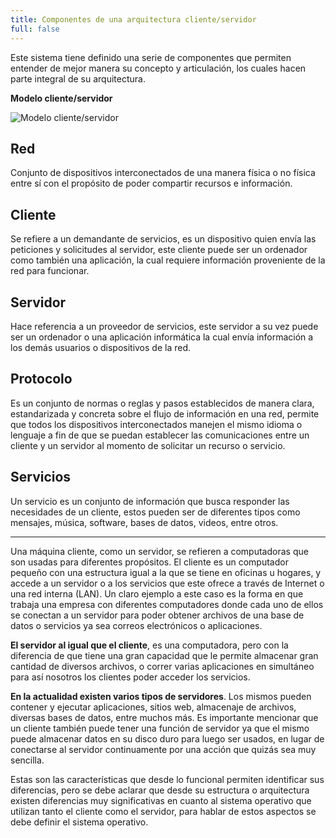 ```yaml
---
title: Componentes de una arquitectura cliente/servidor
full: false
---
```


Este sistema tiene definido una serie de componentes que permiten entender de mejor manera su concepto y articulación, los cuales hacen parte integral de su arquitectura.

**Modelo cliente/servidor**

![Modelo cliente/servidor](/images/sistemas-operativos-de-red/004.svg)

## Red
Conjunto de dispositivos interconectados de una manera física o no física entre sí con el propósito de poder compartir recursos e información.

## Cliente
Se refiere a un demandante de servicios, es un dispositivo quien envía las peticiones y solicitudes al servidor, este cliente puede ser un ordenador como también una aplicación, la cual requiere información proveniente de la red para funcionar.

## Servidor
Hace referencia a un proveedor de servicios, este servidor a su vez puede ser un ordenador o una aplicación informática la cual envía información a los demás usuarios o dispositivos de la red.

## Protocolo
Es un conjunto de normas o reglas y pasos establecidos de manera clara, estandarizada y concreta sobre el flujo de información en una red, permite que todos los dispositivos interconectados manejen el mismo idioma o lenguaje a fin de que se puedan establecer las comunicaciones entre un cliente y un servidor al momento de solicitar un recurso o servicio.

## Servicios
Un servicio es un conjunto de información que busca responder las necesidades de un cliente, estos pueden ser de diferentes tipos como mensajes, música, software, bases de datos, videos, entre otros.

---

Una máquina cliente, como un servidor, se refieren a computadoras que son usadas para diferentes propósitos. El cliente es un computador pequeño con una estructura igual a la que se tiene en oficinas u hogares, y accede a un servidor o a los servicios que este ofrece a través de Internet o una red interna (LAN). Un claro ejemplo a este caso es la forma en que trabaja una empresa con diferentes computadores donde cada uno de ellos se conectan a un servidor para poder obtener archivos de una base de datos o servicios ya sea correos electrónicos o aplicaciones.

**El servidor al igual que el cliente**, es una computadora, pero con la diferencia de que tiene una gran capacidad que le permite almacenar gran cantidad de diversos archivos, o correr varias aplicaciones en simultáneo para así nosotros los clientes poder acceder los servicios.

**En la actualidad existen varios tipos de servidores**. Los mismos pueden contener y ejecutar aplicaciones, sitios web, almacenaje de archivos, diversas bases de datos, entre muchos más. Es importante mencionar que un cliente también puede tener una función de servidor ya que el mismo puede almacenar datos en su disco duro para luego ser usados, en lugar de conectarse al servidor continuamente por una acción que quizás sea muy sencilla.

Estas son las características que desde lo funcional permiten identificar sus diferencias, pero se debe aclarar que desde su estructura o arquitectura existen diferencias muy significativas en cuanto al sistema operativo que utilizan tanto el cliente como el servidor, para hablar de estos aspectos se debe definir el sistema operativo.